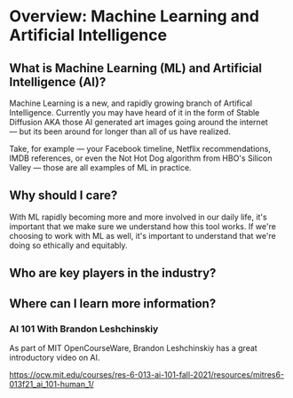 # Overview: Machine Learning and Artificial Intelligence

## What is Machine Learning (ML) and Artificial Intelligence (AI)?

Machine Learning is a new, and rapidly growing branch of Artifical Intelligence.  Currently you may have heard of it in the form of Stable Diffusion AKA those AI generated art images going around the internet — but its been around for longer than all of us have realized. 

Take, for example — your Facebook timeline, Netflix recommendations, IMDB references, or even the Not Hot Dog algorithm from HBO's Silicon Valley — those are all examples of ML in practice. 

## Why should I care?

With ML rapidly becoming more and more involved in our daily life, it's important that we make sure we understand how this tool works.  If we're choosing to work with ML as well, it's important to understand that we're doing so ethically and equitably.

## Who are key players in the industry?

## Where can I learn more information?

### AI 101 With Brandon Leshchinskiy
As part of MIT OpenCourseWare, Brandon Leshchinskiy has a great introductory video on AI.

https://ocw.mit.edu/courses/res-6-013-ai-101-fall-2021/resources/mitres6-013f21_ai_101-human_1/
